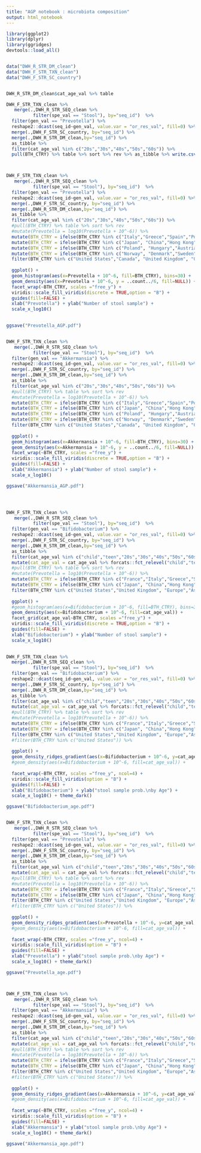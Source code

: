 ```yaml
---
title: "AGP notebook : microbiota composition"
output: html_notebook
---
```




```r
library(ggplot2)
library(dplyr)
library(ggridges)
devtools::load_all()



```


```r

data("DWH_R_STR_DM_clean")
data("DWH_F_STR_TXN_clean")
data("DWH_F_STR_SC_country")


DWH_R_STR_DM_clean$cat_age_val %>% table

```





```r

DWH_F_STR_TXN_clean %>%
   merge(.,DWH_R_STR_SEQ_clean %>%
          filter(spe_val == "Stool"), by="seq_id")  %>%
  filter(gen_val == "Prevotella") %>%
  reshape2::dcast(seq_id~gen_val, value.var = "or_res_val", fill=0) %>%
  merge(.,DWH_F_STR_SC_country, by="seq_id") %>% 
  merge(.,DWH_R_STR_DM_clean,by="seq_id") %>%
  as_tibble %>%
  filter(cat_age_val %in% c("20s","30s","40s","50s","60s")) %>%
  pull(BTH_CTRY) %>% table %>% sort %>% rev %>% as_tibble %>% write.csv2(file = "nb_ind_country_of_birth.csv")



DWH_F_STR_TXN_clean %>%
   merge(.,DWH_R_STR_SEQ_clean %>%
          filter(spe_val == "Stool"), by="seq_id")  %>%
  filter(gen_val == "Prevotella") %>%
  reshape2::dcast(seq_id~gen_val, value.var = "or_res_val", fill=0) %>%
  merge(.,DWH_F_STR_SC_country, by="seq_id") %>% 
  merge(.,DWH_R_STR_DM_clean,by="seq_id") %>%
  as_tibble %>%
  filter(cat_age_val %in% c("20s","30s","40s","50s","60s")) %>%
  #pull(BTH_CTRY) %>% table %>% sort %>% rev
  #mutate(Prevotella = log10(Prevotella + 10^-6)) %>%
  mutate(BTH_CTRY = ifelse(BTH_CTRY %in% c("Italy","Greece","Spain","Portugal"), "South Europe",BTH_CTRY)) %>%
  mutate(BTH_CTRY = ifelse(BTH_CTRY %in% c("Japan", "China","Hong Kong","Korea, Republic of","Philippines","Taiwan, Province of China","Malaysia"), "Asia (excl. India)",BTH_CTRY)) %>%
  mutate(BTH_CTRY = ifelse(BTH_CTRY %in% c("Poland", "Hungary","Austria","Czech Republic","Bulgaria","Romania","Ukraine"), "Eastern Europe",BTH_CTRY)) %>%
  mutate(BTH_CTRY = ifelse(BTH_CTRY %in% c("Norway", "Denmark","Sweden","Iceland","Finland"), "Scandinavia",BTH_CTRY)) %>%
  filter(BTH_CTRY %in% c("United States","Canada", "United Kingdom", "Germany","India", "South Europe","Eastern Europe","Scandinavia","Asia (excl. India)")) %>%
  
  ggplot() + 
  geom_histogram(aes(x=Prevotella + 10^-6, fill=BTH_CTRY), bins=30) + 
  geom_density(aes(x=Prevotella + 10^-6, y = ..count../6, fill=NULL)) +
  facet_wrap(~BTH_CTRY, scales ="free_y") +
  viridis::scale_fill_viridis(discrete = TRUE,option = "B") +
  guides(fill=FALSE) +
  xlab("Prevotella") + ylab("Number of stool sample") +
  scale_x_log10() 
 

ggsave("Prevotella_AGP.pdf")


DWH_F_STR_TXN_clean %>%
   merge(.,DWH_R_STR_SEQ_clean %>%
          filter(spe_val == "Stool"), by="seq_id")  %>%
  filter(gen_val == "Akkermansia") %>%
  reshape2::dcast(seq_id~gen_val, value.var = "or_res_val", fill=0) %>%
  merge(.,DWH_F_STR_SC_country, by="seq_id") %>% 
  merge(.,DWH_R_STR_DM_clean,by="seq_id") %>%
  as_tibble %>%
  filter(cat_age_val %in% c("20s","30s","40s","50s","60s")) %>%
  #pull(BTH_CTRY) %>% table %>% sort %>% rev
  #mutate(Prevotella = log10(Prevotella + 10^-6)) %>%
  mutate(BTH_CTRY = ifelse(BTH_CTRY %in% c("Italy","Greece","Spain","Portugal"), "South Europe",BTH_CTRY)) %>%
  mutate(BTH_CTRY = ifelse(BTH_CTRY %in% c("Japan", "China","Hong Kong","Korea, Republic of","Philippines","Taiwan, Province of China","Malaysia"), "Asia (excl. India)",BTH_CTRY)) %>%
  mutate(BTH_CTRY = ifelse(BTH_CTRY %in% c("Poland", "Hungary","Austria","Czech Republic","Bulgaria","Romania","Ukraine"), "Eastern Europe",BTH_CTRY)) %>%
  mutate(BTH_CTRY = ifelse(BTH_CTRY %in% c("Norway", "Denmark","Sweden","Iceland","Finland"), "Scandinavia",BTH_CTRY)) %>%
  filter(BTH_CTRY %in% c("United States","Canada", "United Kingdom", "Germany","India", "South Europe","Eastern Europe","Scandinavia","Asia (excl. India)")) %>%
  
  ggplot() + 
  geom_histogram(aes(x=Akkermansia + 10^-6, fill=BTH_CTRY), bins=30) + 
  geom_density(aes(x=Akkermansia + 10^-6, y = ..count../6, fill=NULL)) +
  facet_wrap(~BTH_CTRY, scales ="free_y") +
  viridis::scale_fill_viridis(discrete = TRUE,option = "B") +
  guides(fill=FALSE) +
  xlab("Akkermansia") + ylab("Number of stool sample") +
  scale_x_log10()

ggsave("Akkermansia_AGP.pdf")





```





```r



DWH_F_STR_TXN_clean %>%
   merge(.,DWH_R_STR_SEQ_clean %>%
          filter(spe_val == "Stool"), by="seq_id")  %>%
  filter(gen_val == "Bifidobacterium") %>%
  reshape2::dcast(seq_id~gen_val, value.var = "or_res_val", fill=0) %>%
  merge(.,DWH_F_STR_SC_country, by="seq_id") %>% 
  merge(.,DWH_R_STR_DM_clean,by="seq_id") %>%
  as_tibble %>%
  filter(cat_age_val %in% c("child","teen","20s","30s","40s","50s","60s","70+")) %>%
  mutate(cat_age_val = cat_age_val %>% forcats::fct_relevel("child","teen")) %>%
  #pull(BTH_CTRY) %>% table %>% sort %>% rev
  #mutate(Prevotella = log10(Prevotella + 10^-6)) %>%
  mutate(BTH_CTRY = ifelse(BTH_CTRY %in% c("France","Italy","Greece","Spain","Portugal","Poland", "Hungary","Austria","Czech Republic","Bulgaria","Romania","Ukraine","Germany","Norway", "Denmark","Sweden","Iceland","Finland"), "Europe",BTH_CTRY)) %>%
  mutate(BTH_CTRY = ifelse(BTH_CTRY %in% c("Japan", "China","Hong Kong","Korea, Republic of","Philippines","Taiwan, Province of China","Malaysia","India"), "Asia",BTH_CTRY)) %>%
  filter(BTH_CTRY %in% c("United States","United Kingdom", "Europe","Asia")) %>%
  
  ggplot() + 
  #geom_histogram(aes(x=Bifidobacterium + 10^-6, fill=BTH_CTRY), bins=30) + 
  geom_density(aes(x=Bifidobacterium + 10^-6, fill=cat_age_val)) +
  facet_grid(cat_age_val~BTH_CTRY, scales ="free_y") +
  viridis::scale_fill_viridis(discrete = TRUE,option = "B") +
  guides(fill=FALSE) +
  xlab("Bifidobacterium") + ylab("Number of stool sample") +
  scale_x_log10() 
 


```

```r

DWH_F_STR_TXN_clean %>%
  merge(.,DWH_R_STR_SEQ_clean %>%
          filter(spe_val == "Stool"), by="seq_id")  %>%
  filter(gen_val == "Bifidobacterium") %>%
  reshape2::dcast(seq_id~gen_val, value.var = "or_res_val", fill=0) %>%
  merge(.,DWH_F_STR_SC_country, by="seq_id") %>% 
  merge(.,DWH_R_STR_DM_clean,by="seq_id") %>%
  as_tibble %>%
  filter(cat_age_val %in% c("child","teen","20s","30s","40s","50s","60s","70+")) %>%
  mutate(cat_age_val = cat_age_val %>% forcats::fct_relevel("child","teen")) %>%
  #pull(BTH_CTRY) %>% table %>% sort %>% rev
  #mutate(Prevotella = log10(Prevotella + 10^-6)) %>%
  mutate(BTH_CTRY = ifelse(BTH_CTRY %in% c("France","Italy","Greece","Spain","Portugal","Poland", "Hungary","Austria","Czech Republic","Bulgaria","Romania","Ukraine","Germany","Norway", "Denmark","Sweden","Iceland","Finland"), "Europe",BTH_CTRY)) %>%
  mutate(BTH_CTRY = ifelse(BTH_CTRY %in% c("Japan", "China","Hong Kong","Korea, Republic of","Philippines","Taiwan, Province of China","Malaysia","India"), "Asia",BTH_CTRY)) %>%
  filter(BTH_CTRY %in% c("United States","United Kingdom", "Europe","Asia")) %>%
  #filter(BTH_CTRY %in% c("United States")) %>%
  
  ggplot() + 
  geom_density_ridges_gradient(aes(x=Bifidobacterium + 10^-6, y=cat_age_val, fill=..x..)) + 
  #geom_density(aes(x=Bifidobacterium + 10^-6, fill=cat_age_val)) +
  
  facet_wrap(~BTH_CTRY, scales ="free_y", ncol=4) +
  viridis::scale_fill_viridis(option = "B") +
  guides(fill=FALSE) +
  xlab("Bifidobacterium") + ylab("stool sample prob.\nby Age") +
  scale_x_log10() + theme_dark()

ggsave("Bifidobacterium_age.pdf")


DWH_F_STR_TXN_clean %>%
   merge(.,DWH_R_STR_SEQ_clean %>%
          filter(spe_val == "Stool"), by="seq_id")  %>%
  filter(gen_val == "Prevotella") %>%
  reshape2::dcast(seq_id~gen_val, value.var = "or_res_val", fill=0) %>%
  merge(.,DWH_F_STR_SC_country, by="seq_id") %>% 
  merge(.,DWH_R_STR_DM_clean,by="seq_id") %>%
  as_tibble %>%
  filter(cat_age_val %in% c("child","teen","20s","30s","40s","50s","60s","70+")) %>%
  mutate(cat_age_val = cat_age_val %>% forcats::fct_relevel("child","teen")) %>%
  #pull(BTH_CTRY) %>% table %>% sort %>% rev
  #mutate(Prevotella = log10(Prevotella + 10^-6)) %>%
  mutate(BTH_CTRY = ifelse(BTH_CTRY %in% c("France","Italy","Greece","Spain","Portugal","Poland", "Hungary","Austria","Czech Republic","Bulgaria","Romania","Ukraine","Germany","Norway", "Denmark","Sweden","Iceland","Finland"), "Europe",BTH_CTRY)) %>%
  mutate(BTH_CTRY = ifelse(BTH_CTRY %in% c("Japan", "China","Hong Kong","Korea, Republic of","Philippines","Taiwan, Province of China","Malaysia","India"), "Asia",BTH_CTRY)) %>%
  filter(BTH_CTRY %in% c("United States","United Kingdom", "Europe","Asia")) %>%
  #filter(BTH_CTRY %in% c("United States")) %>%
  
  ggplot() + 
  geom_density_ridges_gradient(aes(x=Prevotella + 10^-6, y=cat_age_val, fill=..x..)) + 
  #geom_density(aes(x=Bifidobacterium + 10^-6, fill=cat_age_val)) +
  
  facet_wrap(~BTH_CTRY, scales ="free_y", ncol=4) +
  viridis::scale_fill_viridis(option = "B") +
  guides(fill=FALSE) +
  xlab("Prevotella") + ylab("stool sample prob.\nby Age") +
  scale_x_log10() + theme_dark()

ggsave("Prevotella_age.pdf")



DWH_F_STR_TXN_clean %>%
   merge(.,DWH_R_STR_SEQ_clean %>%
          filter(spe_val == "Stool"), by="seq_id")  %>%
  filter(gen_val == "Akkermansia") %>%
  reshape2::dcast(seq_id~gen_val, value.var = "or_res_val", fill=0) %>%
  merge(.,DWH_F_STR_SC_country, by="seq_id") %>% 
  merge(.,DWH_R_STR_DM_clean,by="seq_id") %>%
  as_tibble %>%
  filter(cat_age_val %in% c("child","teen","20s","30s","40s","50s","60s","70+")) %>%
  mutate(cat_age_val = cat_age_val %>% forcats::fct_relevel("child","teen")) %>%
  #pull(BTH_CTRY) %>% table %>% sort %>% rev
  #mutate(Prevotella = log10(Prevotella + 10^-6)) %>%
  mutate(BTH_CTRY = ifelse(BTH_CTRY %in% c("France","Italy","Greece","Spain","Portugal","Poland", "Hungary","Austria","Czech Republic","Bulgaria","Romania","Ukraine","Germany","Norway", "Denmark","Sweden","Iceland","Finland"), "Europe",BTH_CTRY)) %>%
  mutate(BTH_CTRY = ifelse(BTH_CTRY %in% c("Japan", "China","Hong Kong","Korea, Republic of","Philippines","Taiwan, Province of China","Malaysia","India"), "Asia",BTH_CTRY)) %>%
  filter(BTH_CTRY %in% c("United States","United Kingdom", "Europe","Asia")) %>%
  #filter(BTH_CTRY %in% c("United States")) %>%
  
  ggplot() + 
  geom_density_ridges_gradient(aes(x=Akkermansia + 10^-6, y=cat_age_val, fill=..x..)) + 
  #geom_density(aes(x=Bifidobacterium + 10^-6, fill=cat_age_val)) +
  
  facet_wrap(~BTH_CTRY, scales ="free_y", ncol=4) +
  viridis::scale_fill_viridis(option = "B") +
  guides(fill=FALSE) +
  xlab("Akkermansia") + ylab("stool sample prob.\nby Age") +
  scale_x_log10() + theme_dark()

ggsave("Akkermansia_age.pdf")






```




